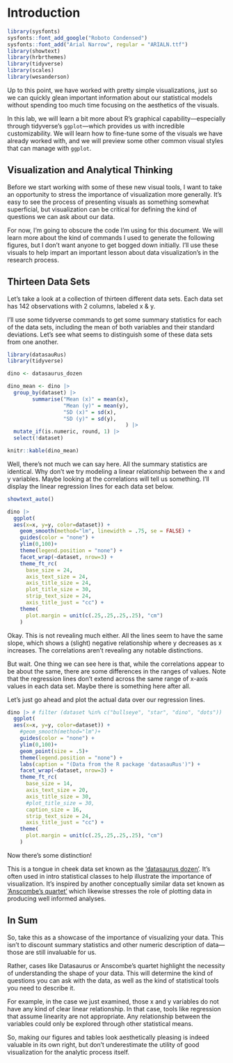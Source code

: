# Introduction {.unnumbered}

```r
library(sysfonts)
sysfonts::font_add_google("Roboto Condensed")
sysfonts::font_add("Arial Narrow", regular = "ARIALN.ttf")
library(showtext)
library(hrbrthemes)
library(tidyverse)
library(scales)
library(wesanderson)
```

Up to this point, we have worked with pretty simple visualizations, just so we can quickly glean important information about our statistical models without spending too much time focusing on the aesthetics of the visuals.

In this lab, we will learn a bit more about R's graphical capability---especially through tidyverse's `ggplot`---which provides us with incredible customizability. We will learn how to fine-tune some of the visuals we have already worked with, and we will preview some other common visual styles that can manage with `ggplot`.

## Visualization and Analytical Thinking

Before we start working with some of these new visual tools, I want to take an opportunity to stress the importance of visualization more generally. It's easy to see the process of presenting visuals as something somewhat superficial, but visualization can be critical for defining the kind of questions we can ask about our data.

For now, I'm going to obscure the code I'm using for this document. We will learn more about the kind of commands I used to generate the following figures, but I don't want anyone to get bogged down initially. I'll use these visuals to help impart an important lesson about data visualization's in the research process.

## Thirteen Data Sets

Let's take a look at a collection of thirteen different data sets. Each data set has 142 observations with 2 columns, labeled x & y.

I'll use some tidyverse commands to get some summary statistics for each of the data sets, including the mean of both variables and their standard deviations. Let's see what seems to distinguish some of these data sets from one another.

```r
library(datasauRus)
library(tidyverse)

dino <- datasaurus_dozen

dino_mean <- dino |>
  group_by(dataset) |> 
        summarise("Mean (x)" = mean(x), 
                  "Mean (y)" = mean(y),
                  "SD (x)" = sd(x),
                  "SD (y)" = sd(y),
                                      ) |>
  mutate_if(is.numeric, round, 1) |>
  select(!dataset)

knitr::kable(dino_mean)
```

Well, there's not much we can say here. All the summary statistics are identical. Why don't we try modeling a linear relationship between the x and y variables. Maybe looking at the correlations will tell us something. I'll display the linear regression lines for each data set below.

```r
showtext_auto()

dino |> 
  ggplot(
  aes(x=x, y=y, color=dataset)) +
    geom_smooth(method="lm", linewidth = .75, se = FALSE) +
    guides(color = "none") +
    ylim(0,100)+
    theme(legend.position = "none") +
    facet_wrap(~dataset, nrow=3) + 
    theme_ft_rc(
      base_size = 24,
      axis_text_size = 24,
      axis_title_size = 24,
      plot_title_size = 30,
      strip_text_size = 24,
      axis_title_just = "cc") +
    theme(
      plot.margin = unit(c(.25,.25,.25,.25), "cm")
    )
```

Okay. This is not revealing much either. All the lines seem to have the same slope, which shows a (slight) negative relationship where y decreases as x increases. The correlations aren't revealing any notable distinctions.

But wait. One thing we can see here is that, while the correlations appear to be about the same, there are some differences in the ranges of values. Note that the regression lines don't extend across the same range of x-axis values in each data set. Maybe there is something here after all.

Let's just go ahead and plot the actual data over our regression lines.

```r
dino |> # filter (dataset %in% c("bullseye", "star", "dino", "dots")) |>
  ggplot(
  aes(x=x, y=y, color=dataset)) +
    #geom_smooth(method="lm")+
    guides(color = "none") +
    ylim(0,100)+
    geom_point(size = .5)+
    theme(legend.position = "none") +
    labs(caption = "(Data from the R package 'datasauRus')") +
    facet_wrap(~dataset, nrow=3) +
    theme_ft_rc(
      base_size = 14,
      axis_text_size = 20,
      axis_title_size = 30,
      #plot_title_size = 30,
      caption_size = 16,
      strip_text_size = 24,
      axis_title_just = "cc") +
    theme(
      plot.margin = unit(c(.25,.25,.25,.25), "cm")
    )

```

Now there's some distinction!

This is a tongue in cheek data set known as the ['datasaurus dozen'](https://jumpingrivers.github.io/datasauRus/). It's often used in intro statistical classes to help illustrate the importance of visualization. It's inspired by another conceptually similar data set known as ['Anscombe's quartet'](https://en.wikipedia.org/wiki/Anscombe%27s_quartet) which likewise stresses the role of plotting data in producing well informed analyses.

## In Sum

So, take this as a showcase of the importance of visualizing your data. This isn't to discount summary statistics and other numeric description of data---those are still invaluable for us.

Rather, cases like Datasaurus or Anscombe's quartet highlight the necessity of understanding the shape of your data. This will determine the kind of questions you can ask with the data, as well as the kind of statistical tools you need to describe it.

For example, in the case we just examined, those x and y variables do not have any kind of clear linear relationship. In that case, tools like regression that assume linearity are not appropriate. Any relationship between the variables could only be explored through other statistical means.

So, making our figures and tables look aesthetically pleasing is indeed valuable in its own right, but don't underestimate the utility of good visualization for the analytic process itself.
